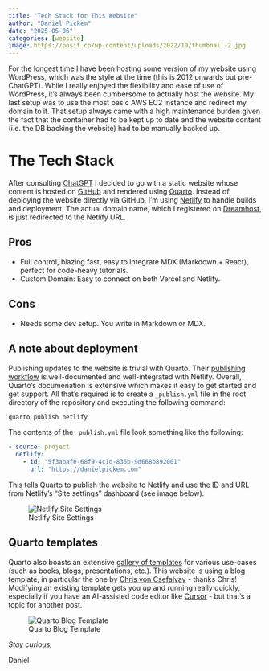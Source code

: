```yaml
---
title: "Tech Stack for This Website"
author: "Daniel Pickem"
date: "2025-05-06"
categories: [website]
image: https://posit.co/wp-content/uploads/2022/10/thumbnail-2.jpg
---
```


For the longest time I have been hosting some version of my website using WordPress, which was the style at the time (this is 2012 onwards but pre-ChatGPT). While I really enjoyed the flexibility and ease of use of WordPress, it's always been cumbersome to actually host the website. My last setup was to use the most basic AWS EC2 instance and redirect my domain to it. That setup always came with a high maintenance burden given the fact that the container had to be kept up to date and the website content (i.e. the DB backing the website) had to be manually backed up.

# The Tech Stack

After consulting [ChatGPT](https://chatgpt.com/share/681ae5a6-92b4-800f-9ee2-5f28aecdc2d8) I decided to go with a static website whose content is hosted on [GitHub](https://github.com/dpickem/dpickem.github.io) and rendered using [Quarto](https://quarto.org/). Instead of deploying the website directly via GitHub, I'm using [Netlify](https://www.netlify.com/) to handle builds and deployment. The actual domain name, which I registered on [Dreamhost](https://www.dreamhost.com/), is just redirected to the Netlify URL.

## Pros

- Full control, blazing fast, easy to integrate MDX (Markdown + React), perfect for code-heavy tutorials.
- Custom Domain: Easy to connect on both Vercel and Netlify.

## Cons

- Needs some dev setup. You write in Markdown or MDX.

## A note about deployment

Publishing updates to the website is trivial with Quarto. Their [publishing workflow](https://quarto.org/docs/publishing/netlify.html) is well-documented and well-integrated with Netlify. Overall, Quarto's documenation is extensive which makes it easy to get started and get support. All that's required is to create a <code>_publish.yml</code> file in the root directory of the repository and executing the following command:

```bash
quarto publish netlify
```

The contents of the <code>_publish.yml</code> file look something like the following:

```yaml
- source: project
  netlify:
    - id: "5f3abafe-68f9-4c1d-835b-9d668b892001"
      url: "https://danielpickem.com"
```

This tells Quarto to publish the website to Netlify and use the ID and URL from Netlify's "Site settings" dashboard (see image below).

![Netlify Site Settings](https://quarto.org/docs/publishing/images/netlify-control-panel.png)

## Quarto templates

Quarto also boasts an extensive [gallery of templates](https://quarto.org/docs/gallery/) for various use-cases (such as books, blogs, presentations, etc.). This website is using a blog template, in particular the one by [Chris von Csefalvay](https://chrisvoncsefalvay.com/) - thanks Chris! Modifying an existing template gets you up and running really quickly, especially if you have an AI-assisted code editor like [Cursor](https://www.cursor.com/) - but that's a topic for another post.

![Quarto Blog Template](https://quarto.org/docs/gallery/websites/websites-chris-von-csefalvay.png)

*Stay curious,*

Daniel
